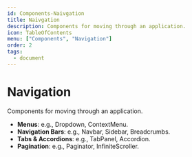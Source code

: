 ```yaml
---
id: Components-Naivgation
title: Naivgation
description: Components for moving through an application.
icon: TableOfContents
menu: ["Components", "Navigation"]
order: 2
tags:
  - document
---
```


# Navigation

Components for moving through an application.

- **Menus**: e.g., Dropdown, ContextMenu.
- **Navigation Bars**: e.g., Navbar, Sidebar, Breadcrumbs.
- **Tabs & Accordions**: e.g., TabPanel, Accordion.
- **Pagination**: e.g., Paginator, InfiniteScroller.
